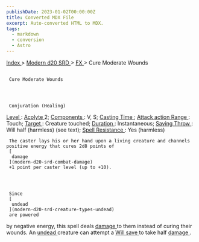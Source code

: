 ```yaml
---
publishDate: 2023-01-02T00:00:00Z
title: Converted MDX File
excerpt: Auto-converted HTML to MDX.
tags:
  - markdown
  - conversion
  - Astro
---
```


[
Index
](-index) >
[
Modern d20 SRD
](modern-d20-srd-index) >
[
FX
](modern-d20-srd-fx-index) > Cure Moderate Wounds

##

     Cure Moderate Wounds




     Conjuration (Healing)

[
Level
](modern-d20-srd-fx-level)
:
[
Acolyte
](modern-d20-srd-classes-advanced-acolyte)
2;
[
Components
](modern-d20-srd-fx-components)
: V, S;
[
Casting Time
](modern-d20-srd-fx-casting-time)
;
[
Attack action
](modern-d20-srd-combat-attack-actions)
[
Range
](modern-d20-srd-fx-range)
: Touch;
[
Target
](modern-d20-srd-fx-target)
: Creature touched;
[
Duration
](modern-d20-srd-fx-duration)
: Instantaneous;
[
Saving Throw
](modern-d20-srd-basics-saving-throws)
: Will half (harmless) (see text);
[
Spell Resistance
](modern-d20-srd-special-abilities-spell-resistance)
: Yes (harmless)

     The caster lays his or her hand upon a living creature and channels positive energy that cures 2d8 points of
     [
      damage
     ](modern-d20-srd-combat-damage)
     +1 point per caster level (up to +10).




     Since
     [
      undead
     ](modern-d20-srd-creature-types-undead)
     are powered

by negative energy, this spell deals
[
damage
](modern-d20-srd-combat-damage)
to
them instead of curing their wounds. An
[
undead
](modern-d20-srd-creature-types-undead)
creature
can attempt a
[
Will
save
](modern-d20-srd-basics-saving-throws)
to take half
[
damage
](modern-d20-srd-combat-damage)
.
